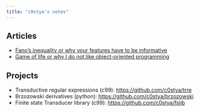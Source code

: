 ```yaml
---
title: "c0stya's notes"
---
```


## Articles

* [Fano's inequality or why your features have to be informative](articles/fano.qmd)
* [Game of life or why I do not like object-oriented programming](articles/game_of_life.qmd)

## Projects

* Transductive regular expressions (c99): <https://github.com/c0stya/trre>
* Brzozowski derivatives (python): <https://github.com/c0stya/brzozowski>
* Finite state Transducer library (c99): <https://github.com/c0stya/fslib>


```{=typst}
#set par(justify: true)

== Background
In the case of glaciers, fluid dynamics principles can be used to understand how the movement and behavior of the ice is influenced by factors such as temperature, pressure, and the presence of other fluids (such as water).
```
